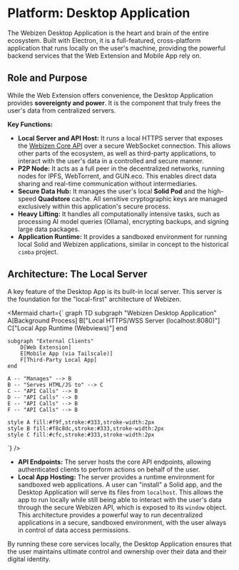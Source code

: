 
# Platform: Desktop Application

The Webizen Desktop Application is the heart and brain of the entire ecosystem. Built with Electron, it is a full-featured, cross-platform application that runs locally on the user's machine, providing the powerful backend services that the Web Extension and Mobile App rely on.

## Role and Purpose

While the Web Extension offers convenience, the Desktop Application provides **sovereignty and power**. It is the component that truly frees the user's data from centralized servers.

**Key Functions:**
-   **Local Server and API Host:** It runs a local HTTPS server that exposes the [Webizen Core API](../api-reference/webizen-api) over a secure WebSocket connection. This allows other parts of the ecosystem, as well as third-party applications, to interact with the user's data in a controlled and secure manner.
-   **P2P Node:** It acts as a full peer in the decentralized networks, running nodes for IPFS, WebTorrent, and GUN.eco. This enables direct data sharing and real-time communication without intermediaries.
-   **Secure Data Hub:** It manages the user's local **Solid Pod** and the high-speed **Quadstore** cache. All sensitive cryptographic keys are managed exclusively within this application's secure process.
-   **Heavy Lifting:** It handles all computationally intensive tasks, such as processing AI model queries (Ollama), encrypting backups, and signing large data packages.
-   **Application Runtime:** It provides a sandboxed environment for running local Solid and Webizen applications, similar in concept to the historical `cimba` project.

## Architecture: The Local Server

A key feature of the Desktop App is its built-in local server. This server is the foundation for the "local-first" architecture of Webizen.

<Mermaid chart={`
graph TD
    subgraph "Webizen Desktop Application"
        A[Background Process]
        B["Local HTTPS/WSS Server (localhost:8080)"]
        C["Local App Runtime (Webviews)"]
    end

    subgraph "External Clients"
        D[Web Extension]
        E[Mobile App (via Tailscale)]
        F[Third-Party Local App]
    end

    A -- "Manages" --> B
    B -- "Serves HTML/JS to" --> C
    C -- "API Calls" --> B
    D -- "API Calls" --> B
    E -- "API Calls" --> B
    F -- "API Calls" --> B

    style A fill:#f9f,stroke:#333,stroke-width:2px
    style B fill:#f8c8dc,stroke:#333,stroke-width:2px
    style C fill:#cfc,stroke:#333,stroke-width:2px
`} />

-   **API Endpoints:** The server hosts the core API endpoints, allowing authenticated clients to perform actions on behalf of the user.
-   **Local App Hosting:** The server provides a runtime environment for sandboxed web applications. A user can "install" a Solid app, and the Desktop Application will serve its files from `localhost`. This allows the app to run locally while still being able to interact with the user's data through the secure Webizen API, which is exposed to its `window` object. This architecture provides a powerful way to run decentralized applications in a secure, sandboxed environment, with the user always in control of data access permissions.

By running these core services locally, the Desktop Application ensures that the user maintains ultimate control and ownership over their data and their digital identity.
